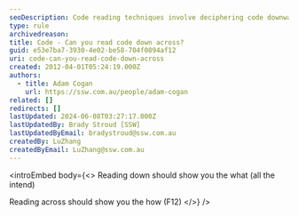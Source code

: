 ```yaml
---
seoDescription: Code reading techniques involve deciphering code downwards to understand its intended purpose, while reading across highlights how different components interact and function together.
type: rule
archivedreason:
title: Code - Can you read code down across?
guid: e53e7ba7-3930-4e02-be58-704f0894af12
uri: code-can-you-read-code-down-across
created: 2012-04-01T05:24:19.000Z
authors:
  - title: Adam Cogan
    url: https://ssw.com.au/people/adam-cogan
related: []
redirects: []
lastUpdated: 2024-06-08T03:27:17.000Z
lastUpdatedBy: Brady Stroud [SSW]
lastUpdatedByEmail: bradystroud@ssw.com.au
createdBy: LuZhang
createdByEmail: LuZhang@ssw.com.au
---
```


<introEmbed
  body={<>
Reading down should show you the what (all the intend)

Reading across should show you the how (F12)
  </>}
/>
